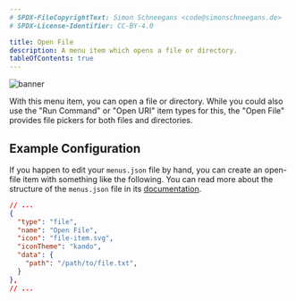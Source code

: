 ```yaml
---
# SPDX-FileCopyrightText: Simon Schneegans <code@simonschneegans.de>
# SPDX-License-Identifier: CC-BY-4.0

title: Open File
description: A menu item which opens a file or directory.
tableOfContents: true
---
```



![banner](../../assets/img/type-file.png)

<Intro>
With this menu item, you can open a file or directory.
While you could also use the "Run Command" or "Open URI" item types for this, the "Open File" provides file pickers for both files and directories.
</Intro>


## <Icon name="solar:settings-bold-duotone" class="inline-icon" /> Example Configuration

If you happen to edit your `menus.json` file by hand, you can create an open-file item with something like the following.
You can read more about the structure of the `menus.json` file in its [documentation](/config-files).

```json title="menus.json"
// ...
{
  "type": "file",
  "name": "Open File",
  "icon": "file-item.svg",
  "iconTheme": "kando",
  "data": {
    "path": "/path/to/file.txt",
  }
},
// ...
```